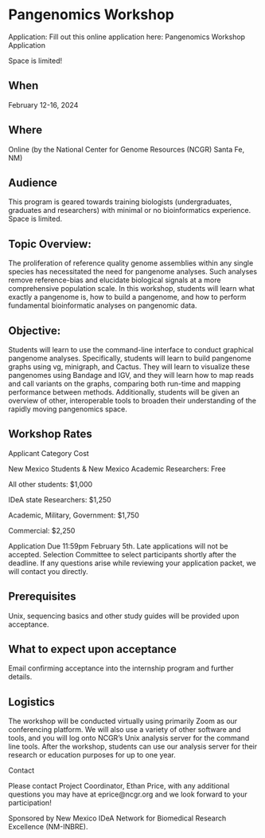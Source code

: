# Pangenomics Workshop

Application: Fill out this online application here: Pangenomics Workshop Application

Space is limited!


## When

February 12-16, 2024


## Where

Online (by the National Center for Genome Resources (NCGR) Santa Fe, NM)


## Audience

This program is geared towards training biologists (undergraduates, graduates and researchers) with minimal or no bioinformatics experience. Space is limited.


## Topic Overview:

The proliferation of reference quality genome assemblies within any single species has necessitated the need for pangenome analyses. Such analyses remove reference-bias and elucidate biological signals at a more comprehensive population scale. In this workshop, students will learn what exactly a pangenome is, how to build a pangenome, and how to perform fundamental bioinformatic analyses on pangenomic data.


## Objective:

Students will learn to use the command-line interface to conduct graphical pangenome analyses. Specifically, students will learn to build pangenome graphs using vg, minigraph, and Cactus. They will learn to visualize these pangenomes using Bandage and IGV, and they will learn how to map reads and call variants on the graphs, comparing both run-time and mapping performance between methods. Additionally, students will be given an overview of other, interoperable tools to broaden their understanding of the rapidly moving pangenomics space.


## Workshop Rates

Applicant Category Cost

New Mexico Students & New Mexico Academic Researchers:
Free

All other students:
$1,000

IDeA state Researchers:
$1,250

Academic, Military, Government:
$1,750

Commercial:
$2,250

Application Due 11:59pm February 5th.  Late applications will not be accepted.  Selection Committee to select participants shortly after the deadline. If any questions arise while reviewing your application packet, we will contact you directly.

## Prerequisites

Unix, sequencing basics and other study guides will be provided upon acceptance.

## What to expect upon acceptance

Email confirming acceptance into the internship program and further details.

## Logistics

The workshop will be conducted virtually using primarily Zoom as our conferencing platform.  We will also use a variety of other software and tools, and you will log onto NCGR’s Unix analysis server for the command line tools.  After the workshop, students can use our analysis server for their research or education purposes for up to one year.

Contact

Please contact Project Coordinator, Ethan Price, with any additional questions you may have at eprice@ncgr.org and we look forward to your participation!

Sponsored by New Mexico IDeA Network for Biomedical Research Excellence (NM-INBRE).


